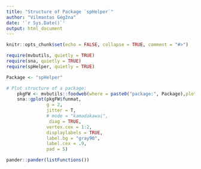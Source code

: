 ```yaml
---
title: "Structure of Package `spHelper`"
author: "Vilmantas Gėgžna"
date: '`r Sys.Date()`'
output: html_document
---
```


```r
knitr::opts_chunk$set(echo = FALSE, collapse = TRUE, comment = "#>")

require(mvbutils, quietly = TRUE)
require(sna, quietly = TRUE)
require(spHelper, quietly = TRUE)
```

```r
Package <- "spHelper"

# Plot structure of a package:
    pkgFW <- mvbutils::foodweb(where = paste0("package:", Package),plotting = F)
    sna::gplot(pkgFW$funmat,
               g = 2,
               jitter = T,
               # mode = "kamadakawai",
                diag = TRUE,
               vertex.cex = 1:2,
               displaylabels = TRUE,
               label.bg = "gray90",
               label.cex = .9,
               pad = 5)
```    
```r
pander::pander(listFunctions())
```




